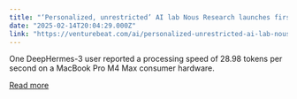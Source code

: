 ```yaml
---
title: "‘Personalized, unrestricted’ AI lab Nous Research launches first toggle-on reasoning model: DeepHermes-3"
date: "2025-02-14T20:04:29.000Z"
link: "https://venturebeat.com/ai/personalized-unrestricted-ai-lab-nous-research-launches-first-toggle-on-reasoning-model-deephermes-3/"
---
```


One DeepHermes-3 user reported a processing speed of 28.98 tokens per second on a MacBook Pro M4 Max consumer hardware.

[Read more](https://venturebeat.com/ai/personalized-unrestricted-ai-lab-nous-research-launches-first-toggle-on-reasoning-model-deephermes-3/)
